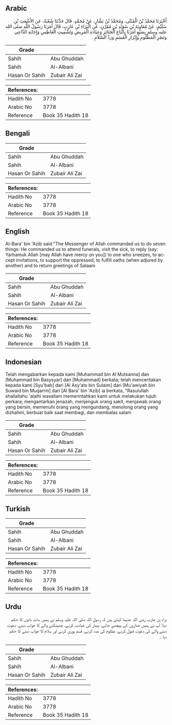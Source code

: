 ## Arabic


<div dir="rtl" lang="ar" style={{fontSize:'larger',backgroundColor:'#f8f9fa',padding:20}}>
أَخْبَرَنَا مُحَمَّدُ بْنُ الْمُثَنَّى، وَمُحَمَّدُ بْنُ بَشَّارٍ، عَنْ مُحَمَّدٍ، قَالَ حَدَّثَنَا شُعْبَةُ، عَنِ الأَشْعَثِ بْنِ سُلَيْمٍ، عَنْ مُعَاوِيَةَ بْنِ سُوَيْدِ بْنِ مُقَرِّنٍ، عَنِ الْبَرَاءِ بْنِ عَازِبٍ، قَالَ أَمَرَنَا رَسُولُ اللَّهِ صلى الله عليه وسلم بِسَبْعٍ أَمَرَنَا بِاتِّبَاعِ الْجَنَائِزِ وَعِيَادَةِ الْمَرِيضِ وَتَشْمِيتِ الْعَاطِسِ وَإِجَابَةِ الدَّاعِي وَنَصْرِ الْمَظْلُومِ وَإِبْرَارِ الْقَسَمِ وَرَدِّ السَّلاَمِ ‏.‏
</div>
<div style={{backgroundColor:'#f8f9fa',padding:20, marginBottom: 10}}><table> <thead> <tr> <th>Grade</th> <th></th> </tr> </thead> <tbody> <tr><td>Sahih</td><td>Abu Ghuddah</td></tr><tr><td>Sahih</td><td>Al-Albani</td></tr><tr><td>Hasan Or Sahih</td><td>Zubair Ali Zai</td></tr></tbody></table><table> <thead> <tr> <th>References:</th> <th></th> </tr> </thead> <tbody><tr><td>Hadith No</td><td>3778</td></tr><tr><td>Arabic No</td><td>3778</td></tr><tr><td>Reference</td><td>Book 35 Hadith 18</td></tr></tbody></table></div>

## Bengali


<div dir="ltr" lang="bn" style={{fontSize:'larger',backgroundColor:'#f8f9fa',padding:20}}>

</div>
<div style={{backgroundColor:'#f8f9fa',padding:20, marginBottom: 10}}><table> <thead> <tr> <th>Grade</th> <th></th> </tr> </thead> <tbody> <tr><td>Sahih</td><td>Abu Ghuddah</td></tr><tr><td>Sahih</td><td>Al-Albani</td></tr><tr><td>Hasan Or Sahih</td><td>Zubair Ali Zai</td></tr></tbody></table><table> <thead> <tr> <th>References:</th> <th></th> </tr> </thead> <tbody><tr><td>Hadith No</td><td>3778</td></tr><tr><td>Arabic No</td><td>3778</td></tr><tr><td>Reference</td><td>Book 35 Hadith 18</td></tr></tbody></table></div>

## English


<div dir="ltr" lang="en" style={{fontSize:'larger',backgroundColor:'#f8f9fa',padding:20}}>
Al-Bara' bin 'Azib said:"The Messenger of Allah commanded us to do seven things: He commanded us to attend funerals, visit the sick, to reply (say: Yarhamuk Allah [may Allah have mercy on you]) to one who sneezes, to accept invitations, to support the oppressed, to fulfill oaths (when adjured by another) and to return greetings of Salaam
</div>
<div style={{backgroundColor:'#f8f9fa',padding:20, marginBottom: 10}}><table> <thead> <tr> <th>Grade</th> <th></th> </tr> </thead> <tbody> <tr><td>Sahih</td><td>Abu Ghuddah</td></tr><tr><td>Sahih</td><td>Al-Albani</td></tr><tr><td>Hasan Or Sahih</td><td>Zubair Ali Zai</td></tr></tbody></table><table> <thead> <tr> <th>References:</th> <th></th> </tr> </thead> <tbody><tr><td>Hadith No</td><td>3778</td></tr><tr><td>Arabic No</td><td>3778</td></tr><tr><td>Reference</td><td>Book 35 Hadith 18</td></tr></tbody></table></div>

## Indonesian


<div dir="ltr" lang="id" style={{fontSize:'larger',backgroundColor:'#f8f9fa',padding:20}}>
Telah mengabarkan kepada kami [Muhammad bin Al Mutsanna] dan [Muhammad bin Basysyar] dan [Muhammad] berkata; telah menceritakan kepada kami [Syu'bah] dari [Al Asy'ats bin Sulaim] dari [Mu'awiyah bin Suwaid bin Muqarrin] dari [Al Bara' bin 'Azib] ia berkata, "Rasulullah shallallahu 'alaihi wasallam memerintahkan kami untuk melakukan tujuh perkara; mengantarkan jenazah, menjenguk orang sakit, menjawab orang yang bersin, memenuhi orang yang mengundang, menolong orang yang dizhalimi, berbuat baik saat membagi, dan membalas salam
</div>
<div style={{backgroundColor:'#f8f9fa',padding:20, marginBottom: 10}}><table> <thead> <tr> <th>Grade</th> <th></th> </tr> </thead> <tbody> <tr><td>Sahih</td><td>Abu Ghuddah</td></tr><tr><td>Sahih</td><td>Al-Albani</td></tr><tr><td>Hasan Or Sahih</td><td>Zubair Ali Zai</td></tr></tbody></table><table> <thead> <tr> <th>References:</th> <th></th> </tr> </thead> <tbody><tr><td>Hadith No</td><td>3778</td></tr><tr><td>Arabic No</td><td>3778</td></tr><tr><td>Reference</td><td>Book 35 Hadith 18</td></tr></tbody></table></div>

## Turkish


<div dir="ltr" lang="tr" style={{fontSize:'larger',backgroundColor:'#f8f9fa',padding:20}}>

</div>
<div style={{backgroundColor:'#f8f9fa',padding:20, marginBottom: 10}}><table> <thead> <tr> <th>Grade</th> <th></th> </tr> </thead> <tbody> <tr><td>Sahih</td><td>Abu Ghuddah</td></tr><tr><td>Sahih</td><td>Al-Albani</td></tr><tr><td>Hasan Or Sahih</td><td>Zubair Ali Zai</td></tr></tbody></table><table> <thead> <tr> <th>References:</th> <th></th> </tr> </thead> <tbody><tr><td>Hadith No</td><td>3778</td></tr><tr><td>Arabic No</td><td>3778</td></tr><tr><td>Reference</td><td>Book 35 Hadith 18</td></tr></tbody></table></div>

## Urdu


<div dir="rtl" lang="ur" style={{fontSize:'larger',backgroundColor:'#f8f9fa',padding:20}}>
براء بن عازب رضی اللہ عنہما کہتے ہیں کہ رسول اللہ صلی اللہ علیہ وسلم نے ہمیں سات باتوں کا حکم دیا: آپ نے ہمیں جنازوں کے پیچھے جانے، بیمار کی عیادت کرنے، چھینکنے والے کا جواب دینے، دعوت دینے والے کی دعوت قبول کرنے، مظلوم کی مدد کرنے، قسم پوری کرنے اور سلام کا جواب دینے کا حکم دیا ۔
</div>
<div style={{backgroundColor:'#f8f9fa',padding:20, marginBottom: 10}}><table> <thead> <tr> <th>Grade</th> <th></th> </tr> </thead> <tbody> <tr><td>Sahih</td><td>Abu Ghuddah</td></tr><tr><td>Sahih</td><td>Al-Albani</td></tr><tr><td>Hasan Or Sahih</td><td>Zubair Ali Zai</td></tr></tbody></table><table> <thead> <tr> <th>References:</th> <th></th> </tr> </thead> <tbody><tr><td>Hadith No</td><td>3778</td></tr><tr><td>Arabic No</td><td>3778</td></tr><tr><td>Reference</td><td>Book 35 Hadith 18</td></tr></tbody></table></div>